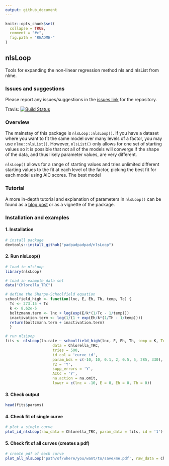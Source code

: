 ```yaml
---
output: github_document
---
```


<!-- README.md is generated from README.Rmd. Please edit that file -->

```r
knitr::opts_chunk$set(
  collapse = TRUE,
  comment = "#>",
  fig.path = "README-"
)
```

## nlsLoop

Tools for expanding the non-linear regression method nls and nlsList from nlme.

### Issues and suggestions

Please report any issues/suggestions in the [issues link](https://github.com/padpadpadpad/nlsLoop/issues) for the repository.

Travis: [![Build Status](https://travis-ci.org/padpadpadpad/nlsLoop.svg?branch=master)](https://travis-ci.org/padpadpadpad/nlsLoop)



### Overview

The mainstay of this package is `nlsLoop::nlsLoop()`. If you have a dataset where you want to fit the same model over many levels of a factor, you may use `nlme::nlsList()`. However, `nlsList()` only allows for one set of starting values so it is possible that not all of the models will converge if the shape of the data, and thus likely parameter values, are very different.

`nlsLoop()` allows for a range of starting values and tries unlimited different starting values to the fit at each level of the factor, picking the best fit for each model using AIC scores. The best model 

### Tutorial

A more in-depth tutorial and explanation of parameters in `nlsLoop()` can be found as a [blog post](https://padpadpadpad.github.io/post/introducing-nlsloop/) or as a vignette of the package.

### Installation and examples

#### 1. Installation

```r
# install package
devtools::install_github("padpadpadpad/nlsLoop")

```

#### 2. Run nlsLoop()

```r

# load in nlsLoop
library(nlsLoop)

# load in example data set
data("Chlorella_TRC")

# define the Sharpe-Schoolfield equation
schoolfield_high <- function(lnc, E, Eh, Th, temp, Tc) {
  Tc <- 273.15 + Tc
  k <- 8.62e-5
  boltzmann.term <- lnc + log(exp(E/k*(1/Tc - 1/temp)))
  inactivation.term <- log(1/(1 + exp(Eh/k*(1/Th - 1/temp))))
  return(boltzmann.term + inactivation.term)
  }

# run nlsLoop
fits <- nlsLoop(ln.rate ~ schoolfield_high(lnc, E, Eh, Th, temp = K, Tc = 20),
                     data = Chlorella_TRC,
                     tries = 500,
                     id_col = 'curve_id',
                     param_bds = c(-10, 10, 0.1, 2, 0.5, 5, 285, 330),
                     r2 = 'Y',
                     supp_errors = 'Y',
                     AICc = 'Y',
                     na.action = na.omit,
                     lower = c(lnc = -10, E = 0, Eh = 0, Th = 0))
```

#### 3. Check output

```r
head(fits$params)
```

#### 4. Check fit of single curve

```r
# plot a single curve
plot_id_nlsLoop(raw_data = Chlorella_TRC, param_data = fits, id = '1')
```

#### 5. Check fit of all curves (creates a pdf)

```r
# create pdf of each curve
plot_all_nlsLoop('path/of/where/you/want/to/save/me.pdf', raw_data = Chlorella_TRC, param_data = fits)
```




